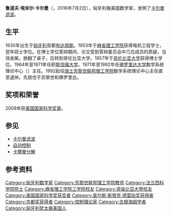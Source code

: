 {{unreferenced|time=2017-01-28T10:21:26+00:00}}
{{Eastern name order|匈牙利语|匈牙利人名}}
{{Infobox_Person
| name =鲁道夫·埃米尔·卡尔曼
|image= Rudolf Kalman.jpg
|box_width=150px
|occupation= 學者
| period = 20世纪 
|birth_name={{lang|hu|Kálmán Rudolf Emil}}
| other_names =
|birth_date= 1930年5月19日
|birth_place= [[匈牙利|匈牙利]][[布达佩斯|布达佩斯]]
| death_date = {{death date and age|2016|7|2|1930|5|19}}
| death_place =[[美國|美國]][[佛羅里達州|佛羅里達州]][[蓋恩斯維爾_(佛羅里達州)|蓋恩斯維爾]]
| nationality ={{USA}}<br/>{{SUI}}
| residence = 
| party = 
| religion = 
| spouse = 
| relatives =
|education=[[麻省理工学院|麻省理工学院]]电机工程学士、硕士<br>[[哥伦比亚大学|哥伦比亚大学]]博士
| past =斯坦福大学教授<br>佛罗里达大學数学系统理论中心主任<br>苏黎世联邦理工学院数学系统理论中心主任
| work =
| award = [[美国国家科学奖章|美国国家科学奖章]]<br>[[查爾斯·斯塔克·德雷珀獎|查爾斯·斯塔克·德雷珀獎]]<br>IEEE榮譽獎章
}}
'''鲁道夫·埃米尔·卡尔曼'''（{{lang-hu|'''Kálmán Rudolf Emil'''}}，{{bd|1930年|5月19日|||Kalman}}2016年7月2日），匈牙利裔美国数学家，发明了[[卡尔曼滤波|卡尔曼滤波]]。

== 生平 ==
1930年出生于[[匈牙利|匈牙利]]首都[[布达佩斯|布达佩斯]]。1953年于[[麻省理工学院|麻省理工学院]]获得电机工程学士，翌年硕士学位。在博士学位答辩期间，论文受到答辩委员会中几位成员的质疑，当场发飙，掀翻了桌子，后转到哥伦比亚大学。1957年于[[哥伦比亚大学|哥伦比亚大学]]获得博士学位。1964年至1971年任职[[斯坦福大学|斯坦福大学]]。1971年至1992年任[[佛罗里达大学|佛罗里达大学]]数学系统理论中心（{{lang|en|Center for Mathematical System Theory}}）主任。1992起任[[瑞士|瑞士]][[苏黎世联邦理工学院|苏黎世联邦理工学院]]数学系统理论中心主任直至退休。先居住于苏黎世和佛罗里达。

== 奖项和荣誉 ==
2008年获[[美国国家科学奖章|美国国家科学奖章]]。

== 参见 ==
* [[卡尔曼滤波|卡尔曼滤波]]
* [[自动控制|自动控制]]
* [[卡爾曼分解|卡爾曼分解]]

== 参考资料 ==
{{reflist}}

{{京都奖获得者|advanced-technology}}
{{IEEE榮譽獎章獲獎者 1951–1975}}
{{Winners of the National Medal of Science|engineering}}
{{查尔斯·斯塔克·德雷珀奖获得者}}

{{Authority control}}
{{DEFAULTSORT:Kalman, Rudolf Emil}}
[[Category:匈牙利数学家|Category:匈牙利数学家]]
[[Category:苏黎世联邦理工学院教师|Category:苏黎世联邦理工学院教师]]
[[Category:法兰西科学院院士|Category:法兰西科学院院士]]
[[Category:麻省理工学院工学院校友|Category:麻省理工学院工学院校友]]
[[Category:哥倫比亞大學校友|Category:哥倫比亞大學校友]]
[[Category:美国国家科学奖获奖者|Category:美国国家科学奖获奖者]]
[[Category:查尔斯·斯塔克·德雷珀奖获得者|Category:查尔斯·斯塔克·德雷珀奖获得者]]
[[Category:京都奖获得者|Category:京都奖获得者]]
[[Category:控制理论家|Category:控制理论家]]
[[Category:古根海姆学者|Category:古根海姆学者]]
[[Category:匈牙利犹太裔美国人|Category:匈牙利犹太裔美国人]]